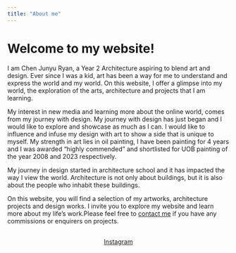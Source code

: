 ---
title: "About me"
---
::: {#about-block}
:::

# Welcome to my website!
I am Chen Junyu Ryan, a Year 2 Architecture aspiring to blend art and design. Ever since I was a kid, art has been a way for me to understand and express the world and my world. On this website, I offer a glimpse into my world, the exploration of the arts, architecture and projects that I am learning.

My interest in new media and learning more about the online world, comes from my journey with design. My journey with design has just began and I would like to explore and showcase as much as I can. I would like to influence and infuse my design with art to show a side that is unique to myself. My strength in art lies in oil painting, I have been painting for 4 years and I was awarded "highly commended" and shortlisted for UOB painting of the year 2008 and 2023 respectively.

My journey in design started in architecture school and it has impacted the way I view the world. Architecture is not only about buildings, but it is also about the people who inhabit these buildings. 



On this website, you will find a selection of my artworks, architecture projects and design works. I invite you to explore my website and learn more about my life's work.Please feel free to [contact me](ryan:e0958180@u.nus.edu) if you have any commissions or enquirers on projects.

```{=html}
<div  style="margin: 30px; text-align: center;">
<a class="btn btn-primary" href="https://www.instagram.com/toiletbowllthoughts/" role="button" target="_blank" style="padding: 15px 30px;">Instagram</a>
</div>
```